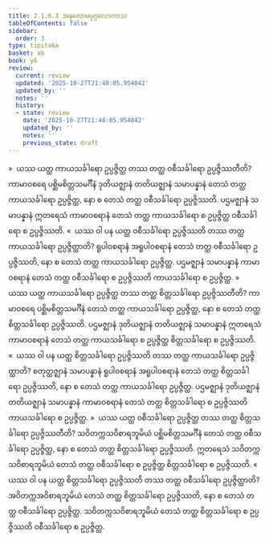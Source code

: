```yaml
---
title: 2.1.6.3 အနုလောမပုဂ္ဂလောကာသ
tableOfContents: false
sidebar:
  order: 3
type: tipitaka
basket: ab
book: y6
review:
  current: review
  updated: '2025-10-27T21:48:05.954042'
  updated_by: ''
  notes: ''
  history:
  - state: review
    date: '2025-10-27T21:48:05.954042'
    updated_by: ''
    notes: ''
    previous_state: draft
---
```



<ReviewStatus review={frontmatter.review} showDetails={true} />

<HypothesisAnnotation frontmatter={frontmatter} />

<DynamicBreadcrumb />

<Division number="72" book="y6" e="ch" v="34" p="23">

<Paragraph number="337" book="y6">
»  ယဿ ယတ္ထ ကာယသင်္ခါရော ဥပ္ပဇ္ဇိတ္ထ တဿ တတ္ထ ဝစီသင်္ခါရော ဥပ္ပဇ္ဇိဿတီတိ?
</Paragraph>

<Paragraph number="338" book="y6">
ကာမာဝစရေ ပစ္ဆိမစိတ္တသမင်္ဂီနံ ဒုတိယဇ္ဈာနံ တတိယဇ္ဈာနံ သမာပန္နာနံ တေသံ တတ္ထ ကာယသင်္ခါရော ဥပ္ပဇ္ဇိတ္ထ, နော စ တေသံ တတ္ထ ဝစီသင်္ခါရော ဥပ္ပဇ္ဇိဿတိ. ပဌမဇ္ဈာနံ သမာပန္နာနံ ဣတရေသံ ကာမာဝစရာနံ တေသံ တတ္ထ ကာယသင်္ခါရော စ ဥပ္ပဇ္ဇိတ္ထ ဝစီသင်္ခါရော စ ဥပ္ပဇ္ဇိဿတိ.
</Paragraph>

<Paragraph number="339" book="y6">
«  ယဿ ဝါ ပန ယတ္ထ ဝစီသင်္ခါရော ဥပ္ပဇ္ဇိဿတိ တဿ တတ္ထ ကာယသင်္ခါရော ဥပ္ပဇ္ဇိတ္ထာတိ?
</Paragraph>

<Paragraph number="340" book="y6">
ရူပါဝစရာနံ အရူပါဝစရာနံ တေသံ တတ္ထ ဝစီသင်္ခါရော ဥပ္ပဇ္ဇိဿတိ, နော စ တေသံ တတ္ထ ကာယသင်္ခါရော ဥပ္ပဇ္ဇိတ္ထ. ပဌမဇ္ဈာနံ သမာပန္နာနံ ကာမာဝစရာနံ တေသံ တတ္ထ ဝစီသင်္ခါရော စ ဥပ္ပဇ္ဇိဿတိ ကာယသင်္ခါရော စ ဥပ္ပဇ္ဇိတ္ထ.
</Paragraph>

<Paragraph number="341" book="y6">
»  ယဿ ယတ္ထ ကာယသင်္ခါရော ဥပ္ပဇ္ဇိတ္ထ တဿ တတ္ထ စိတ္တသင်္ခါရော ဥပ္ပဇ္ဇိဿတီတိ?
</Paragraph>

<Paragraph number="342" book="y6">
ကာမာဝစရေ ပစ္ဆိမစိတ္တသမင်္ဂီနံ တေသံ တတ္ထ ကာယသင်္ခါရော ဥပ္ပဇ္ဇိတ္ထ, နော စ တေသံ တတ္ထ စိတ္တသင်္ခါရော ဥပ္ပဇ္ဇိဿတိ. ပဌမဇ္ဈာနံ ဒုတိယဇ္ဈာနံ တတိယဇ္ဈာနံ သမာပန္နာနံ ဣတရေသံ ကာမာဝစရာနံ တေသံ တတ္ထ ကာယသင်္ခါရော စ ဥပ္ပဇ္ဇိတ္ထ စိတ္တသင်္ခါရော စ ဥပ္ပဇ္ဇိဿတိ.
</Paragraph>

<Paragraph number="343" book="y6">
«  ယဿ ဝါ ပန ယတ္ထ စိတ္တသင်္ခါရော ဥပ္ပဇ္ဇိဿတိ တဿ တတ္ထ ကာယသင်္ခါရော ဥပ္ပဇ္ဇိတ္ထာတိ?
</Paragraph>

<Paragraph number="344" book="y6">
စတုတ္ထဇ္ဈာနံ သမာပန္နာနံ ရူပါဝစရာနံ အရူပါဝစရာနံ တေသံ တတ္ထ စိတ္တသင်္ခါရော ဥပ္ပဇ္ဇိဿတိ, နော စ တေသံ တတ္ထ ကာယသင်္ခါရော ဥပ္ပဇ္ဇိတ္ထ. ပဌမဇ္ဈာနံ ဒုတိယဇ္ဈာနံ တတိယဇ္ဈာနံ သမာပန္နာနံ ကာမာဝစရာနံ တေသံ တတ္ထ စိတ္တသင်္ခါရော စ ဥပ္ပဇ္ဇိဿတိ ကာယသင်္ခါရော စ ဥပ္ပဇ္ဇိတ္ထ.
</Paragraph>

</Division>
<Division number="73" book="y6" e="ch" v="34" p="24">

<Paragraph number="345" book="y6">
»  ယဿ ယတ္ထ ဝစီသင်္ခါရော ဥပ္ပဇ္ဇိတ္ထ တဿ တတ္ထ စိတ္တသင်္ခါရော ဥပ္ပဇ္ဇိဿတီတိ?
</Paragraph>

<Paragraph number="346" book="y6">
သဝိတက္ကသဝိစာရဘူမိယံ ပစ္ဆိမစိတ္တသမင်္ဂီနံ တေသံ တတ္ထ ဝစီသင်္ခါရော ဥပ္ပဇ္ဇိတ္ထ, နော စ တေသံ တတ္ထ စိတ္တသင်္ခါရော ဥပ္ပဇ္ဇိဿတိ. ဣတရေသံ သဝိတက္ကသဝိစာရဘူမိယံ တေသံ တတ္ထ ဝစီသင်္ခါရော စ ဥပ္ပဇ္ဇိတ္ထ စိတ္တသင်္ခါရော စ ဥပ္ပဇ္ဇိဿတိ.
</Paragraph>

<Paragraph number="347" book="y6">
«  ယဿ ဝါ ပန ယတ္ထ စိတ္တသင်္ခါရော ဥပ္ပဇ္ဇိဿတိ တဿ တတ္ထ ဝစီသင်္ခါရော ဥပ္ပဇ္ဇိတ္ထာတိ?
</Paragraph>

<Paragraph number="348" book="y6">
အဝိတက္ကအဝိစာရဘူမိယံ တေသံ တတ္ထ စိတ္တသင်္ခါရော ဥပ္ပဇ္ဇိဿတိ, နော စ တေသံ တတ္ထ ဝစီသင်္ခါရော ဥပ္ပဇ္ဇိတ္ထ. သဝိတက္ကသဝိစာရဘူမိယံ တေသံ တတ္ထ စိတ္တသင်္ခါရော စ ဥပ္ပဇ္ဇိဿတိ ဝစီသင်္ခါရော စ ဥပ္ပဇ္ဇိတ္ထ.
</Paragraph>
</Division>